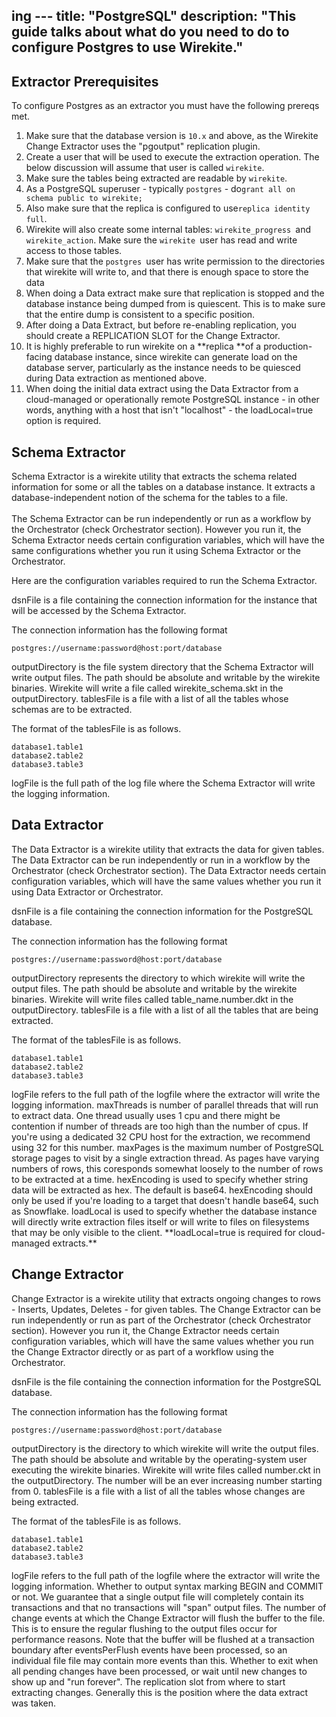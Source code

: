 ing ---
title: "PostgreSQL"
description: "This guide talks about what do you need to do to configure Postgres to use Wirekite."
---

## Extractor Prerequisites

To configure Postgres as an extractor you must have the following prereqs met.

 1. Make sure that the database version is `10.x` and above, as the Wirekite Change Extractor uses the "pgoutput" replication plugin.
 2. Create a user that will be used to execute the extraction operation.  The below discussion will assume that user is called `wirekite`.
 3. Make sure the tables being extracted are readable by `wirekite`.
 4. As a PostgreSQL superuser - typically `postgres` - do`grant all on schema public to wirekite;`
 5. Also make sure that the replica is configured to use`replica identity full`.
 6. Wirekite will also create some internal tables: `wirekite_progress `and `wirekite_action`. Make sure the `wirekite `user has read and write access to those tables.
 7. Make sure that the `postgres `user has write permission to the directories that wirekite will write to, and that there is enough space to store the data
 8. When doing a Data extract make sure that replication is stopped and the database instance being dumped from is quiescent. This is to make sure that the entire dump is consistent to a specific position.
 9. After doing a Data Extract, but before re-enabling replication, you should create a REPLICATION SLOT for the Change Extractor.
10. It is highly preferable to run wirekite on a \*\*replica \*\*of a production-facing database instance, since wirekite can generate load on the database server, particularly as the instance needs to be quiesced during Data extraction as mentioned above.
11. When doing the initial data extract using the Data Extractor from a cloud-managed or operationally remote PostgreSQL instance - in other words, anything with a host that isn't "localhost" - the loadLocal=true option is required.

## Schema Extractor

Schema Extractor is a wirekite utility that extracts the schema related information for some or all the tables on a database instance.  It extracts a database-independent notion of the schema for the tables to a file.\
\
The Schema Extractor can be run independently or run as a workflow by the Orchestrator (check Orchestrator section). However you run it, the Schema Extractor needs certain configuration variables, which will have the same configurations whether you run it using Schema Extractor or the Orchestrator.

Here are the configuration variables required to run the Schema Extractor.

<ResponseField name="dsnFile" type="string" required>
  dsnFile is a file containing the connection information for the instance that will be accessed by the Schema Extractor.
</ResponseField>

The connection information has the following format

```shellscript
postgres://username:password@host:port/database
```

<ResponseField name="outputDirectory" type="string" required>
  outputDirectory is the file system directory that the Schema Extractor will write output files. The path should be absolute and writable by the wirekite binaries. Wirekite will write a file called wirekite_schema.skt in the outputDirectory.
</ResponseField>

<ResponseField name="tablesFile" type="string" required>
  tablesFile is a file with a list of all the tables whose schemas are to be extracted.
</ResponseField>

The format of the tablesFile is as follows.

```shellscript
database1.table1
database2.table2
database3.table3
```

<ResponseField name="logFile" type="string" required>
  logFile is the full path of the log file where the Schema Extractor will write the logging information.
</ResponseField>

## Data Extractor

The Data Extractor is a wirekite utility that extracts the data for given tables. The Data Extractor can be run independently or run in a workflow by the Orchestrator (check Orchestrator section). The Data Extractor needs certain configuration variables, which will have the same values whether you run it using Data Extractor or Orchestrator.

<ResponseField name="dsnFile" type="string" required>
  dsnFile is a file containing the connection information for the PostgreSQL database.
</ResponseField>

The connection information has the following format

```shellscript
postgres://username:password@host:port/database
```

<ResponseField name="outputDirectory" type="string" required>
  outputDirectory represents the directory to which wirekite will write the output files. The path should be absolute and writable by the wirekite binaries. Wirekite will write files called table_name.number.dkt in the outputDirectory.
</ResponseField>

<ResponseField name="tablesFile" type="string" required>
  tablesFile is a file with a list of all the tables that are being extracted.
</ResponseField>

The format of the tablesFile is as follows.

```shellscript
database1.table1
database2.table2
database3.table3
```

<ResponseField name="logFile" type="string" required>
  logFile refers to the full path of the logfile where the extractor will write the logging information.
</ResponseField>

<ResponseField name="maxThreads" type="integer">
  maxThreads is number of parallel threads that will run to extract data. One thread usually uses 1 cpu and there might be contention if number of threads are too high than the number of cpus.  If you're using a dedicated 32 CPU host for the extraction, we recommend using 32 for this number.
</ResponseField>

<ResponseField name="maxPages" type="integer">
  maxPages is the maximum number of PostgreSQL storage pages to visit by a single extraction thread.  As pages have varying numbers of rows, this coresponds somewhat loosely to the number of rows to be extracted at a time.
</ResponseField>

<ResponseField name="hexEncoding" type="boolean" default="false">
  hexEncoding is used to specify whether string data will be extracted as hex.  The default is base64.  hexEncoding should only be used if you're loading to a target that doesn't handle base64, such as Snowflake.
</ResponseField>

<ResponseField name="loadLocal" type="boolean" default="false">
  loadLocal is used to specify whether the database instance will directly write extraction files itself or will write to files on filesystems that may be only visible to the client.  **loadLocal=true is required for cloud-managed extracts.**
</ResponseField>

## Change Extractor

Change Extractor is a wirekite utility that extracts ongoing changes to rows - Inserts, Updates, Deletes - for given tables. The Change Extractor can be run independently or run as part of the Orchestrator (check Orchestrator section). However you run it, the Change Extractor needs certain configuration variables, which will have the same values whether you run the Change Extractor directly or as part of a workflow using the Orchestrator.

<ResponseField name="dsnFile" type="string" required>
  dsnFile is the file containing the connection information for the PostgreSQL database.
</ResponseField>

The connection information has the following format

```shellscript
postgres://username:password@host:port/database
```

<ResponseField name="outputDirectory" type="string" required>
  outputDirectory is the directory to which wirekite will write the output files. The path should be absolute and writable by the operating-system user executing the wirekite binaries. Wirekite will write files called number.ckt in the outputDirectory. The number will be an ever increasing number starting from 0.
</ResponseField>

<ResponseField name="tablesFile" type="string" required>
  tablesFile is a file with a list of all the tables whose changes are being extracted.
</ResponseField>

The format of the tablesFile is as follows.

```shellscript
database1.table1
database2.table2
database3.table3
```

<ResponseField name="logFile" type="string" required>
  logFile refers to the full path of the logfile where the extractor will write the logging information.
</ResponseField>

<ResponseField name="processCommits" type="boolean" default="false">
  Whether to output syntax marking BEGIN and COMMIT or not.  We guarantee that a single output file will completely contain its transactions and that no transactions will "span" output files.
</ResponseField>

<ResponseField name="eventsPerFlush" type="number" default="5000">
  The number of change events at which the Change Extractor will flush the buffer to the file. This is to ensure the regular flushing to the output files occur for performance reasons.  Note that the buffer will be flushed at a transaction boundary after eventsPerFlush events have been processed, so an individual file file may contain more events than this.
</ResponseField>

<ResponseField name="exitWhenIdle" type="boolean" default="false">
  Whether to exit when all pending changes have been processed, or wait until new changes to show up and "run forever".
</ResponseField>

<ResponseField name="replicationSlot" type="string" required>
  The replication slot from where to start extracting changes. Generally this is the position where the data extract was taken.
</ResponseField>
